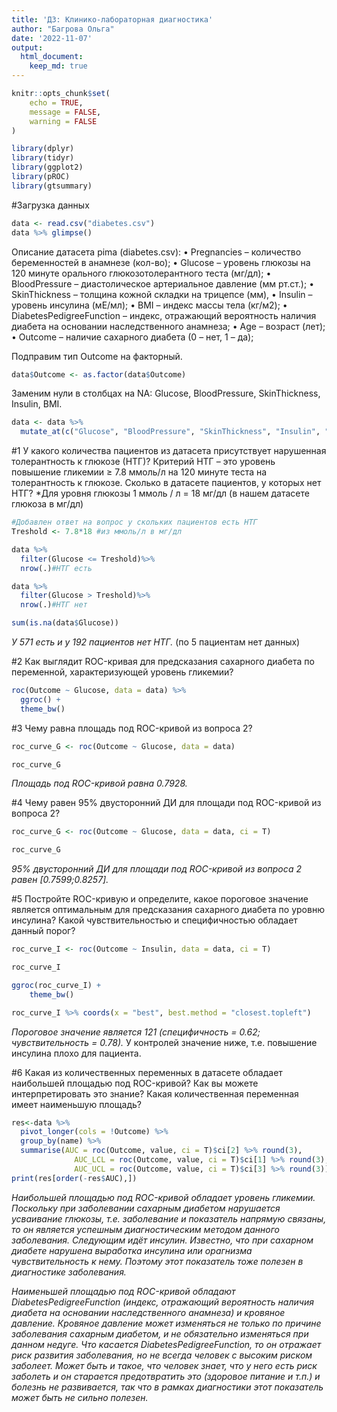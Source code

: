 ```yaml
---
title: 'ДЗ: Клинико-лабораторная диагностика'
author: "Багрова Ольга"
date: '2022-11-07'
output:
  html_document:
    keep_md: true
---
```


```r
knitr::opts_chunk$set(
	echo = TRUE,
	message = FALSE,
	warning = FALSE
)
```

```r
library(dplyr)
library(tidyr)
library(ggplot2)
library(pROC)
library(gtsummary)
```



#Загрузка данных
```r
data <- read.csv("diabetes.csv")
data %>% glimpse()
```
Описание датасета pima (diabetes.csv):
• Pregnancies – количество беременностей в анамнезе (кол-во);
• Glucose – уровень глюкозы на 120 минуте орального глюкозотолерантного теста (мг/дл);
• BloodPressure – диастолическое артериальное давление (мм рт.ст.);
• SkinThickness – толщина кожной складки на трицепсе (мм),
• Insulin – уровень инсулина (мЕ/мл);
• BMI – индекс массы тела (кг/м2);
• DiabetesPedigreeFunction – индекс, отражающий вероятность наличия диабета на основании наследственного анамнеза;
• Age – возраст (лет);
• Outcome – наличие сахарного диабета (0 – нет, 1 – да);

Подправим тип Outcome на факторный.
```r
data$Outcome <- as.factor(data$Outcome)
```


Заменим нули в столбцах на NA: Glucose, BloodPressure, SkinThickness, Insulin, BMI.

```r
data <- data %>%
  mutate_at(c("Glucose", "BloodPressure", "SkinThickness", "Insulin", "BMI"), ~na_if(., 0))
```


#1
У какого количества пациентов из датасета присутствует нарушенная толерантность к глюкозе (НТГ)? Критерий НТГ – это уровень повышение гликемии ≥ 7.8 ммоль/л на 120 минуте теста на толерантность к глюкозе. Сколько в датасете пациентов, у которых нет НТГ?
*Для уровня глюкозы 1 ммоль / л = 18 мг/дл (в нашем датасете глюкоза в мг/дл)

```r
#Добавлен ответ на вопрос у скольких пациентов есть НТГ
Treshold <- 7.8*18 #из ммоль/л в мг/дл

data %>%
  filter(Glucose <= Treshold)%>%
  nrow(.)#НТГ есть

data %>%
  filter(Glucose > Treshold)%>%
  nrow(.)#НТГ нет

sum(is.na(data$Glucose))
```
*У 571 есть и у 192 пациентов нет НТГ.* (по 5 пациентам нет данных)

#2
Как выглядит ROC-кривая для предсказания сахарного диабета по переменной, характеризующей уровень гликемии?

```r
roc(Outcome ~ Glucose, data = data) %>%
  ggroc() +
  theme_bw()
```

#3
Чему равна площадь под ROC-кривой из вопроса 2?
```r
roc_curve_G <- roc(Outcome ~ Glucose, data = data)

roc_curve_G
```
*Площадь под ROC-кривой равна 0.7928.*

#4
Чему равен 95% двусторонний ДИ для площади под ROC-кривой из вопроса 2?

```r
roc_curve_G <- roc(Outcome ~ Glucose, data = data, ci = T)

roc_curve_G
```
*95% двусторонний ДИ для площади под ROC-кривой из вопроса 2 равен [0.7599;0.8257].*

#5
Постройте ROC-кривую и определите, какое пороговое значение является оптимальным для предсказания сахарного диабета по уровню инсулина? Какой чувствительностью и специфичностью обладает данный порог?
```r
roc_curve_I <- roc(Outcome ~ Insulin, data = data, ci = T)

roc_curve_I

ggroc(roc_curve_I) + 
    theme_bw()

roc_curve_I %>% coords(x = "best", best.method = "closest.topleft")

```
*Пороговое значение является 121 (специфичность = 0.62; чувствительность = 0.78).* 
У контролей значение ниже, т.е. повышение инсулина плохо для пациента.

#6
Какая из количественных переменных в датасете обладает наибольшей площадью под ROC-кривой? Как вы можете интерпретировать это знание? Какая количественная переменная имеет наименьшую площадь?

```r
res<-data %>%
  pivot_longer(cols = !Outcome) %>%
  group_by(name) %>%
  summarise(AUC = roc(Outcome, value, ci = T)$ci[2] %>% round(3),
              AUC_LCL = roc(Outcome, value, ci = T)$ci[1] %>% round(3),
              AUC_UCL = roc(Outcome, value, ci = T)$ci[3] %>% round(3))
print(res[order(-res$AUC),])
```
*Наибольшей площадью под ROC-кривой обладает уровень гликемии. Поскольку при заболевании сахарным диабетом нарушается усваивание глюкозы, т.е. заболевание и показатель напрямую связаны, то он является успешным диагностическим методом данного заболевания.*
*Следующим идёт инсулин. Известно, что при сахарном диабете нарушена выработка инсулина или орагнизма чувствительность к нему. Поэтому этот показатель тоже полезен в диагностике заболевания.*

*Наименьшей площадью под ROC-кривой обладают DiabetesPedigreeFunction (индекс, отражающий вероятность наличия диабета на основании наследственного анамнеза) и кровяное давление. Кровяное давление может изменяться не только по причине заболевания сахарным диабетом, и не обязательно изменяться при данном недуге. Что касается DiabetesPedigreeFunction, то он отражает риск развития заболевания, но не всегда человек с высоким риском заболеет. Может быть и такое, что человек знает, что у него есть риск заболеть и он старается предотвратить это (здоровое питание и т.п.) и болезнь не развивается, так что в рамках диагностики этот показатель может быть не сильно полезен.*
